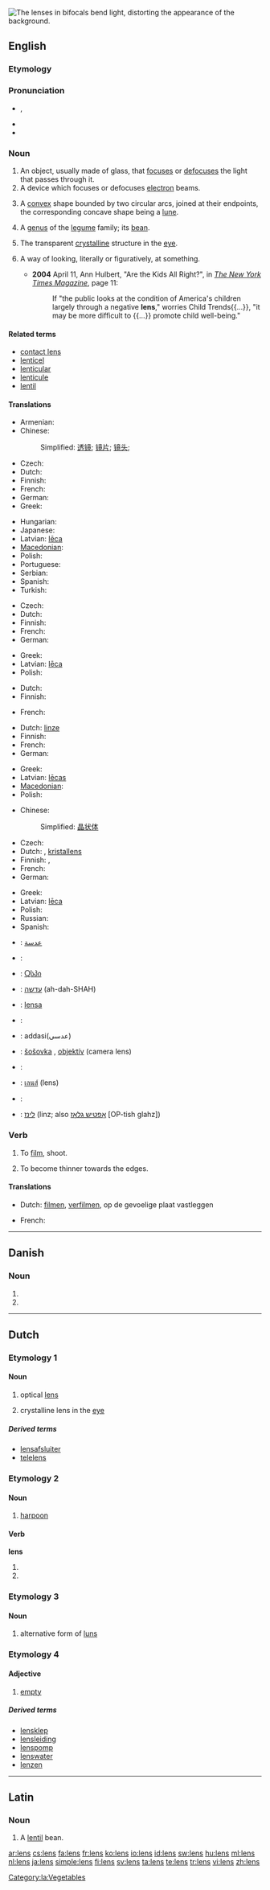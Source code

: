 [[Image:Bifoklabrille_fcm.jpg|thumb|right|The lenses in [[bifocals]] bend light, distorting the appearance of the background.]]
{{also|lens}}
==English==
{{wikipedia}}

===Etymology===
{{etyl|la}} {{term|lens||[[lentil]] bean|lang=la}}

===Pronunciation===
* {{IPA|/lɛnz/}}, {{SAMPA|/lEnz/}}
* {{audio|en-us-lens.ogg|Audio (US)}}
* {{rhymes|ɛnz}}

===Noun===
{{en-noun|es}}

# An object, usually made of glass, that [[focus]]es or [[defocus]]es the light that passes through it.
# A device which focuses or defocuses [[electron]] beams.
# {{geometry}} A [[convex]] shape bounded by two circular arcs, joined at their endpoints, the corresponding concave shape being a [[lune]].
# {{biology}} A [[genus]] of the [[legume]] family; its [[bean]].
# {{anatomy}} The transparent [[crystalline]] structure in the [[eye]].
# {{by extension|figuratively}} A way of looking, literally or figuratively, at something.
#* '''2004''' April 11, Ann Hulbert, "Are the Kids All Right?", in [[w:The New York Times Magazine|''The New York Times Magazine'']], page 11:
#*: If "the public looks at the condition of America's children largely through a negative '''lens'''," worries Child Trends{{...}}, "it may be more difficult to {{...}} promote child well-being."

====Related terms====
* [[contact lens]]
* [[lenticel]]
* [[lenticular]]
* [[lenticule]]
* [[lentil]]

====Translations====
{{trans-top|object focusing or defocusing the light passing through it}}
* Armenian: {{t-|hy|ոսպնյակ|tr=ospnyak|sc=Armn|xs=Armenian}}
* Chinese:
*: Simplified: [[透镜]]; [[镜片]]; [[镜头]];
* Czech: {{t-|cs|čočka|f}}
* Dutch: {{t+|nl|lens|f}}
* Finnish: {{t+|fi|linssi}}
* French: {{t+|fr|lentille|f}}
* German: {{t+|de|Linse|f}}
* Greek: {{t+|el|φακός|m|tr=fakós|sc=Grek}}
{{trans-mid}}
* Hungarian: {{t+|hu|lencse}}
* Japanese: {{t+|ja|レンズ|tr=renzu|sc=Jpan}}
* Latvian: [[lēca]] {{f}}
* [[Macedonian]]: {{t|mk|леќа|f|tr=léḱa|sc=Cyrl|xs=Macedonian}}
* Polish: {{t-|pl|soczewka|f}}
* Portuguese: {{t+|pt|lente|f}}
* Serbian: {{t-|sr|sočivo|n}}
* Spanish: {{t+|es|lente|m|f}}
* Turkish: {{t+|tr|mercek}}
{{trans-bottom}}

{{trans-top|device which focuses or defocuses electron beams}}
* Czech: {{t|cs|čočka|f}}
* Dutch: {{t+|nl|lens|f}}
* Finnish: {{t|fi|poikkeutuskela}}
* French: {{t+|fr|lentille|f}}
* German: {{t+|de|Linse|f}}
{{trans-mid}}
* Greek: {{t+|el|φακός|m|tr=fakós|sc=Grek}}
* Latvian: [[lēca]] {{f}}
* Polish: {{t-|pl|soczewka|f}}
{{trans-bottom}}

{{trans-top|geometry: convex shape bounded by two circular arcs}}
* Dutch: {{t+|nl|lens|f}}
* Finnish: {{t+|fi|linssi}}
{{trans-mid}}
* French: {{t+|fr|lentille|f}}
{{trans-bottom}}

{{trans-top|biology: genus of the legume family; its bean}}
* Dutch: [[linze]]
* Finnish: {{t+|fi|linssi}}
* French: {{t+|fr|lentille|f}}
* German: {{t+|de|Linse|f}}
{{trans-mid}}
* Greek: {{t+|el|φακή|f|tr=fakí|sc=Grek}}
* Latvian: [[lēcas]] {{f|p}}
* [[Macedonian]]: {{t|mk|леќа|tr=léḱa|sc=Cyrl|xs=Macedonian}}
* Polish: {{t+|pl|soczewica|f}}
{{trans-bottom}}

{{trans-top|anatomy: transparent crystalline structure in the eye}}
* Chinese:
*: Simplified: [[晶状体]]
* Czech: {{t|cs|čočka|f}}
* Dutch: {{t+|nl|lens|f}}, [[kristallens]]
* Finnish: {{t+|fi|mykiö}}, {{t+|fi|linssi}}
* French: {{t+|fr|cristallin|m}}
* German: {{t+|de|Linse|f}}
{{trans-mid}}
* Greek: {{t+|el|φακός|m|tr=fakós|sc=Grek}}
* Latvian: [[lēca]] {{f}}
* Polish: {{t-|pl|soczewka|f}}
* Russian: {{t|ru|хрусталик|m|tr=krustálik|sc=Cyrl}}
* Spanish: {{t+|es|cristalino}}
{{trans-bottom}}

{{checktrans-top}}
* {{ttbc|Arabic}}: [[عدسة]]
* {{ttbc|Esperanto}}: {{t-|eo|lenso|xs=Esperanto}}
* {{ttbc|Georgian}}: [[Ⴍსპი]]
* {{ttbc|Hebrew}}: [[עדשה]] (ah-dah-SHAH)
* {{ttbc|Indonesian}}: [[lensa]]
* {{ttbc|Italian}}: {{t+|it|lente|f}}
{{trans-mid}}
* {{ttbc|Persian}}: addasi(عدسی)
* {{ttbc|Slovak}}: [[šošovka]] {{f}}, [[objektív]] {{m}} (camera lens)
* {{ttbc|Swedish}}: {{t+|sv|lins}}
* {{ttbc|Thai}}: [[เลนส์]] (lens)
* {{ttbc|Turkish}}: {{t+|tr|mercek}}
* {{ttbc|Yiddish}}: [[לינז]] (linz; also [[אָפטיש גלאָז]] [OP-tish glahz])
{{trans-bottom}}

===Verb===
{{en-verb|lenses|lensing|lensed}}

# {{transitive}} To [[film]], shoot.
# {{geology}} To become thinner towards the edges.

====Translations====
{{trans-top|to film}}
* Dutch: [[filmen]], [[verfilmen]], op de gevoelige plaat vastleggen
{{trans-mid}}
* French: {{t+|fr|filmer}}
{{trans-bottom}}

----

==Danish==

===Noun===
{{infl|da|noun form|g=n}}

# {{form of|genitive singular indefinite|len|lang=Danish}}
# {{form of|genitive plural indefinite|len|lang=Danish}}

----

==Dutch==
{{wikipedia|lens (optiek)|lang=nl}}

===Etymology 1===

====Noun====
{{nl-noun|g=c|lenzen}}

# {{context|optics|lang=nl}} optical [[lens#English|lens]]
# crystalline lens in the [[eye]]

=====Derived terms=====
* [[lensafsluiter]] {{m}}
* [[telelens]]

===Etymology 2===

====Noun====
{{nl-noun|g=c|lenzen}}

# [[harpoon]]

====Verb====
'''lens'''

# {{nl-verb-form|p=first|n=singular|t=present|lensen}}
# {{nl-verb-form|m=imperative|lensen}}

===Etymology 3===

====Noun====
{{nl-noun|g=c|lenzen}}

# alternative form of [[luns]]

===Etymology 4===

====Adjective====
{{nl-adj|lenze|sup=lenst}}

# [[empty]]

=====Derived terms=====
* [[lensklep]]
* [[lensleiding]]
* [[lenspomp]]
* [[lenswater]] {{n}}
* [[lenzen]]

----

==Latin==

===Noun===
{{la-noun|lēns|lentis|lēntis|f|third}}

# A [[lentil]] bean.

[[Category:la:Vegetables]]

[[ar:lens]]
[[cs:lens]]
[[fa:lens]]
[[fr:lens]]
[[ko:lens]]
[[io:lens]]
[[id:lens]]
[[sw:lens]]
[[hu:lens]]
[[ml:lens]]
[[nl:lens]]
[[ja:lens]]
[[simple:lens]]
[[fi:lens]]
[[sv:lens]]
[[ta:lens]]
[[te:lens]]
[[tr:lens]]
[[vi:lens]]
[[zh:lens]]